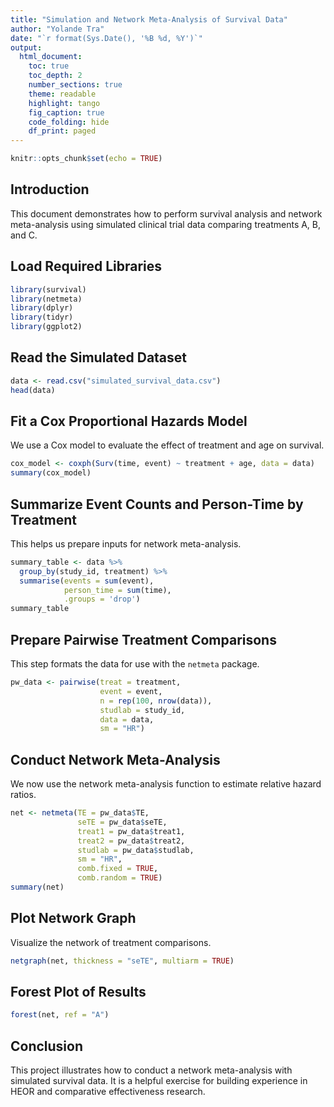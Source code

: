 ```yaml
---
title: "Simulation and Network Meta-Analysis of Survival Data"
author: "Yolande Tra"
date: "`r format(Sys.Date(), '%B %d, %Y')`"
output: 
  html_document:
    toc: true
    toc_depth: 2
    number_sections: true
    theme: readable
    highlight: tango
    fig_caption: true
    code_folding: hide
    df_print: paged
---
```


```r
knitr::opts_chunk$set(echo = TRUE)
```

## Introduction

This document demonstrates how to perform survival analysis and network meta-analysis using simulated clinical trial data comparing treatments A, B, and C.

## Load Required Libraries

```r
library(survival)
library(netmeta)
library(dplyr)
library(tidyr)
library(ggplot2)
```

## Read the Simulated Dataset

```r
data <- read.csv("simulated_survival_data.csv")
head(data)
```

## Fit a Cox Proportional Hazards Model

We use a Cox model to evaluate the effect of treatment and age on survival.

```r
cox_model <- coxph(Surv(time, event) ~ treatment + age, data = data)
summary(cox_model)
```

## Summarize Event Counts and Person-Time by Treatment

This helps us prepare inputs for network meta-analysis.

```r
summary_table <- data %>%
  group_by(study_id, treatment) %>%
  summarise(events = sum(event),
            person_time = sum(time),
            .groups = 'drop')
summary_table
```

## Prepare Pairwise Treatment Comparisons

This step formats the data for use with the `netmeta` package.

```r
pw_data <- pairwise(treat = treatment,
                    event = event,
                    n = rep(100, nrow(data)),
                    studlab = study_id,
                    data = data,
                    sm = "HR")
```

## Conduct Network Meta-Analysis

We now use the network meta-analysis function to estimate relative hazard ratios.

```r
net <- netmeta(TE = pw_data$TE,
               seTE = pw_data$seTE,
               treat1 = pw_data$treat1,
               treat2 = pw_data$treat2,
               studlab = pw_data$studlab,
               sm = "HR",
               comb.fixed = TRUE,
               comb.random = TRUE)
summary(net)
```

## Plot Network Graph

Visualize the network of treatment comparisons.

```r
netgraph(net, thickness = "seTE", multiarm = TRUE)
```

## Forest Plot of Results

```r
forest(net, ref = "A")
```

## Conclusion

This project illustrates how to conduct a network meta-analysis with simulated survival data. It is a helpful exercise for building experience in HEOR and comparative effectiveness research.
